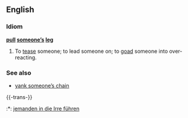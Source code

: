 ==English==

===Idiom===
'''[[pull]] [[someone's|someone’s]] [[leg]]'''
# To [[tease]] someone; to lead someone on; to [[goad]] someone into over-reacting.

===See also===
*[[yank someone's chain|yank someone’s chain]]

{{-trans-}}
:*{{de}}: [[jemanden in die Irre führen]]